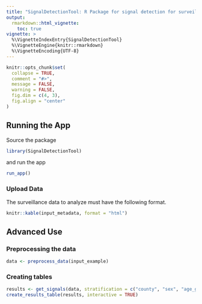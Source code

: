 ```yaml
---
title: "SignalDetectionTool: R Package for signal detection for surveillance data"
output: 
  rmarkdown::html_vignette:
    toc: true
vignette: >
  %\VignetteIndexEntry{SignalDetectionTool}
  %\VignetteEngine{knitr::rmarkdown}
  %\VignetteEncoding{UTF-8}
---
```


```r
knitr::opts_chunk$set(
  collapse = TRUE,
  comment = "#>",
  message = FALSE, 
  warning = FALSE,
  fig.dim = c(4, 3), 
  fig.align = "center"
)

```


## Running the App 

Source the package

```r
library(SignalDetectionTool)
```

and run the app

```r
run_app()
```

### Upload Data 

The surveillance data to analyze must have the following format. 

```r
knitr::kable(input_metadata, format = "html")
```


## Advanced Use 

### Preprocessing the data

```r
data <- preprocess_data(input_example)
```


### Creating tables 

```r
results <- get_signals(data, stratification = c("county", "sex", "age_group"))
create_results_table(results, interactive = TRUE)
```



